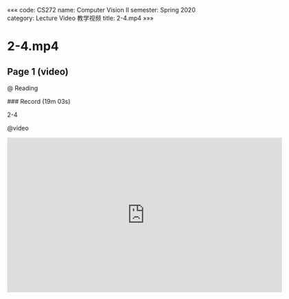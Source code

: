 «««
code: CS272
name: Computer Vision II
semester: Spring 2020
category: Lecture Video 教学视频
title: 2-4.mp4
»»»

# 2-4.mp4

## Page 1 (video)

@ Reading

<div class="markdown-body">
### Record (19m 03s)

2-4
</div>

@video

<iframe src="https://sbbrisk.com/e/ix3itpuykj2o.html" frameborder=0 marginwidth=0 marginheight=0 scrolling=no width=640 height=360 allowfullscreen></iframe>
